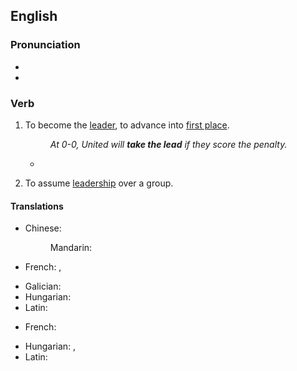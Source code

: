 ==English==

===Pronunciation===
* {{IPA|en|/ˌteɪk ðə ˈliːd/}}
* {{audio|en|En-au-take the lead.ogg|Audio (AU)}}

===Verb===
{{en-verb|take<,,took,taken> the lead}}

# {{lb|en|idiomatic}} To become the [[leader]], to advance into [[first place]].
#: ''At 0-0, United will '''take the lead''' if they score the penalty.''
#* {{quote-journal
|en
|date=December 29, 2010
|author=Sam Sheringham
|title=Liverpool 0 - 1 Wolverhampton
|work=BBC
|url=http://news.bbc.co.uk/sport1/hi/football/eng_prem/9308904.stm
|page=
|passage=It was an omen of things to come as in the 56th minute the visitors '''took the lead''' after a mix-up between Skrtel and Sotirios Kyrgiakos allowed Ebanks-Blake's through-ball to '''squeeze''' between them.}}
# {{lb|en|idiomatic}} To assume [[leadership]] over a group.

====Translations====
{{trans-top|to advance into first place}}
* Chinese:
*: Mandarin: {{t+|cmn|打頭陣}}
* French: {{t|fr|ouvrir la marche}}, {{t|fr|passer en tête}}
{{trans-mid}}
* Galician: {{t|gl|antepoñer|alt=antepoñerse}}
* Hungarian: {{t+|hu|vezet}}
* Latin: {{t+|la|praesum}}
{{trans-bottom}}

{{trans-top|to assume leadership over a group}}
* French: {{t|fr|prendre le commandement}}
{{trans-mid}}
* Hungarian: {{t|hu|elöl jár}}, {{t|hu|élen jár}}
* Latin: {{t+|la|praesum}}
{{trans-bottom}}